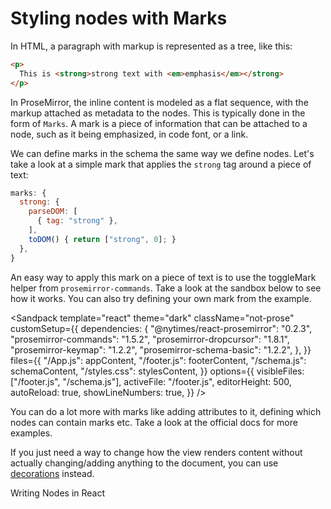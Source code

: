 
# Styling nodes with Marks

In HTML, a paragraph with markup is represented as a tree, like this:

```html
<p>
  This is <strong>strong text with <em>emphasis</em></strong>
</p>
```

In ProseMirror, the inline content is modeled as a flat sequence, with the markup attached as metadata to the nodes. This is typically done in the form of `Marks`. A mark is a piece of information that can be attached to a node, such as it being emphasized, in code font, or a link.

We can define marks in the schema the same way we define nodes. Let's take a look at a simple mark that applies the `strong` tag around a piece of text:

```js
marks: {
  strong: {
    parseDOM: [
      { tag: "strong" },
    ],
    toDOM() { return ["strong", 0]; }
  },
}
```

An easy way to apply this mark on a piece of text is to use the toggleMark helper from `prosemirror-commands`. Take a look at the sandbox below to see how it works. You can also try defining your own mark from the example.

<Sandpack
  template="react"
  theme="dark"
  className="not-prose"
  customSetup={{
    dependencies: {
      "@nytimes/react-prosemirror": "0.2.3",
      "prosemirror-commands": "1.5.2",
      "prosemirror-dropcursor": "1.8.1",
      "prosemirror-keymap": "1.2.2",
      "prosemirror-schema-basic": "1.2.2",
    },
  }}
  files={{
    "/App.js": appContent,
    "/footer.js": footerContent,
    "/schema.js": schemaContent,
    "/styles.css": stylesContent,
  }}
  options={{
    visibleFiles: ["/footer.js", "/schema.js"],
    activeFile: "/footer.js",
    editorHeight: 500,
    autoReload: true,
    showLineNumbers: true,
  }}
/>

You can do a lot more with marks like adding attributes to it, defining which nodes can contain marks etc. Take a look at the official docs for more examples.

If you just need a way to change how the view renders content without actually changing/adding anything to the document, you can use [decorations](https://prosemirror.net/docs/guide/#view.decorations) instead.

<Spacer space={10} />
<NextPage to="/nodesinreact">Writing Nodes in React</NextPage>
